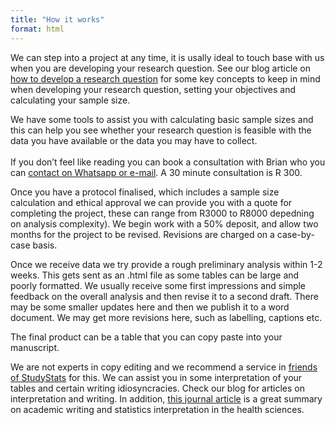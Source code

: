 ```yaml
---
title: "How it works"
format: html
---
```


We can step into a project at any time, it is usally ideal to touch base with us when you are developing your research question. See our blog article on [how to develop a research question](https://bridaybrummer.github.io/study_stats_site/how_it_works.html) for some key concepts to keep in mind when developing your research question, setting your objectives and calculating your sample size.

We have some tools to assist you with calculating basic sample sizes and this can help you see whether your research question is feasible with the data you have available or the data you may have to collect.\
\
If you don't feel like reading you can book a consultation with Brian who you can [contact on Whatsapp or e-mail](https://bridaybrummer.github.io/study_stats_site/contact.html). A 30 minute consultation is R 300.

Once you have a protocol finalised, which includes a sample size calculation and ethical approval we can provide you with a quote for completing the project, these can range from R3000 to R8000 depedning on analysis complexity). We begin work with a 50% deposit, and allow two months for the project to be revised. Revisions are charged on a case-by-case basis.

Once we receive data we try provide a rough preliminary analysis within 1-2 weeks. This gets sent as an .html file as some tables can be large and poorly formatted. We usually receive some first impressions and simple feedback on the overall analysis and then revise it to a second draft. There may be some smaller updates here and then we publish it to a word document. We may get more revisions here, such as labelling, captions etc.

The final product can be a table that you can copy paste into your manuscript.

We are not experts in copy editing and we recommend a service in [friends of StudyStats](https://bridaybrummer.github.io/study_stats_site/friends.html) for this. We can assist you in some interpretation of your tables and certain writing idiosyncracies. Check our blog for articles on interpretation and writing. In addition, [this journal article](https://pmc.ncbi.nlm.nih.gov/articles/PMC6600813/) is a great summary on academic writing and statistics interpretation in the health sciences.